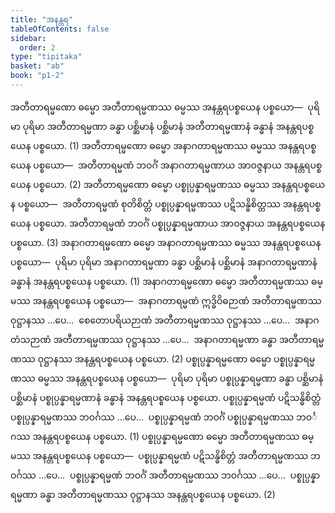 ```yaml
---
title: "အနန္တရ"
tableOfContents: false
sidebar:
  order: 2
type: "tipitaka"
basket: "ab"
book: "p1-2"
---
```



<DynamicBreadcrumb />

<Division number="26" book="p1-2" e="ch" v="37" p="427">

<Paragraph number="2711" book="p1-2">
အတီတာရမ္မဏော ဓမ္မော အတီတာရမ္မဏဿ ဓမ္မဿ အနန္တရပစ္စယေန ပစ္စယော—  ပုရိမာ ပုရိမာ အတီတာရမ္မဏာ ခန္ဓာ ပစ္ဆိမာနံ ပစ္ဆိမာနံ အတီတာရမ္မဏာနံ ခန္ဓာနံ အနန္တရပစ္စယေန ပစ္စယော. (1)
</Paragraph>

<Paragraph number="2712" book="p1-2">
အတီတာရမ္မဏော ဓမ္မော အနာဂတာရမ္မဏဿ ဓမ္မဿ အနန္တရပစ္စယေန ပစ္စယော—  အတီတာရမ္မဏံ ဘဝင်္ဂံ အနာဂတာရမ္မဏာယ အာဝဇ္ဇနာယ အနန္တရပစ္စယေန ပစ္စယော. (2)
</Paragraph>

<Paragraph number="2713" book="p1-2">
အတီတာရမ္မဏော ဓမ္မော ပစ္စုပ္ပန္နာရမ္မဏဿ ဓမ္မဿ အနန္တရပစ္စယေန ပစ္စယော—  အတီတာရမ္မဏံ စုတိစိတ္တံ ပစ္စုပ္ပန္နာရမ္မဏဿ ပဋိသန္ဓိစိတ္တဿ အနန္တရပစ္စယေန ပစ္စယော. အတီတာရမ္မဏံ ဘဝင်္ဂံ ပစ္စုပ္ပန္နာရမ္မဏာယ အာဝဇ္ဇနာယ အနန္တရပစ္စယေန ပစ္စယော. (3)
</Paragraph>

</Division>
<Division number="27" book="p1-2" e="ch" v="37" p="427">

<Paragraph number="2714" book="p1-2">
အနာဂတာရမ္မဏော ဓမ္မော အနာဂတာရမ္မဏဿ ဓမ္မဿ အနန္တရပစ္စယေန ပစ္စယော—  ပုရိမာ ပုရိမာ အနာဂတာရမ္မဏာ ခန္ဓာ ပစ္ဆိမာနံ ပစ္ဆိမာနံ အနာဂတာရမ္မဏာနံ ခန္ဓာနံ အနန္တရပစ္စယေန ပစ္စယော. (1)
</Paragraph>

<Paragraph number="2715" book="p1-2">
အနာဂတာရမ္မဏော ဓမ္မော အတီတာရမ္မဏဿ ဓမ္မဿ အနန္တရပစ္စယေန ပစ္စယော—  အနာဂတာရမ္မဏံ ဣဒ္ဓိဝိဓဉာဏံ အတီတာရမ္မဏဿ ဝုဋ္ဌာနဿ …ပေ…  စေတောပရိယဉာဏံ အတီတာရမ္မဏဿ ဝုဋ္ဌာနဿ …ပေ…  အနာဂတံသဉာဏံ အတီတာရမ္မဏဿ ဝုဋ္ဌာနဿ …ပေ…  အနာဂတာရမ္မဏာ ခန္ဓာ အတီတာရမ္မဏဿ ဝုဋ္ဌာနဿ အနန္တရပစ္စယေန ပစ္စယော. (2)
</Paragraph>

</Division>
<Division number="28" book="p1-2" e="ch" v="37" p="427">

<Paragraph number="2716" book="p1-2">
ပစ္စုပ္ပန္နာရမ္မဏော ဓမ္မော ပစ္စုပ္ပန္နာရမ္မဏဿ ဓမ္မဿ အနန္တရပစ္စယေန ပစ္စယော—  ပုရိမာ ပုရိမာ ပစ္စုပ္ပန္နာရမ္မဏာ ခန္ဓာ ပစ္ဆိမာနံ ပစ္ဆိမာနံ ပစ္စုပ္ပန္နာရမ္မဏာနံ ခန္ဓာနံ အနန္တရပစ္စယေန ပစ္စယော. ပစ္စုပ္ပန္နာရမ္မဏံ ပဋိသန္ဓိစိတ္တံ ပစ္စုပ္ပန္နာရမ္မဏဿ ဘဝင်္ဂဿ …ပေ…  ပစ္စုပ္ပန္နာရမ္မဏံ ဘဝင်္ဂံ ပစ္စုပ္ပန္နာရမ္မဏဿ ဘဝင်္ဂဿ အနန္တရပစ္စယေန ပစ္စယော. (1)
</Paragraph>

<Paragraph number="2717" book="p1-2">
ပစ္စုပ္ပန္နာရမ္မဏော ဓမ္မော အတီတာရမ္မဏဿ ဓမ္မဿ အနန္တရပစ္စယေန ပစ္စယော—  ပစ္စုပ္ပန္နာရမ္မဏံ ပဋိသန္ဓိစိတ္တံ အတီတာရမ္မဏဿ ဘဝင်္ဂဿ …ပေ…  ပစ္စုပ္ပန္နာရမ္မဏံ ဘဝင်္ဂံ အတီတာရမ္မဏဿ ဘဝင်္ဂဿ …ပေ…  ပစ္စုပ္ပန္နာရမ္မဏာ ခန္ဓာ အတီတာရမ္မဏဿ ဝုဋ္ဌာနဿ အနန္တရပစ္စယေန ပစ္စယော. (2)
</Paragraph>
</Division>